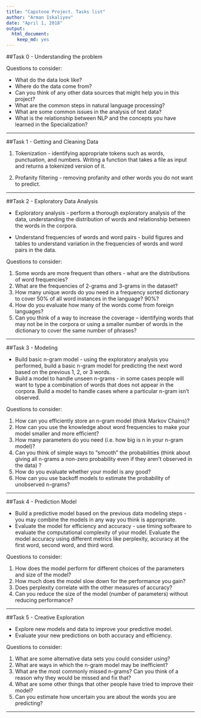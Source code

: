 ```yaml
---
title: "Capstone Project. Tasks list"
author: "Arman Iskaliyev"
date: "April 1, 2018"
output: 
  html_document: 
    keep_md: yes
---
```


##Task 0 - Understanding the problem

Questions to consider:

*  What do the data look like?
*  Where do the data come from?
*  Can you think of any other data sources that might help you in this project?
*  What are the common steps in natural language processing?
*  What are some common issues in the analysis of text data?
*  What is the relationship between NLP and the concepts you have learned in the Specialization?

-----------------------------------------

##Task 1 - Getting and Cleaning Data

1. Tokenization - identifying appropriate tokens such as words, punctuation, and numbers. Writing a function that takes a file as input and returns a tokenized version of it.

2. Profanity filtering - removing profanity and other words you do not want to predict.

-----------------------------------------------

##Task 2 - Exploratory Data Analysis

* Exploratory analysis - perform a thorough exploratory analysis of the data, understanding the distribution of words and relationship between the words in the corpora.

* Understand frequencies of words and word pairs - build figures and tables to understand variation in the frequencies of words and word pairs in the data.
     
Questions to consider:

1. Some words are more frequent than others - what are the distributions of word frequencies?
2. What are the frequencies of 2-grams and 3-grams in the dataset?
3. How many unique words do you need in a frequency sorted dictionary to cover 50% of all word instances in the language? 90%?
4. How do you evaluate how many of the words come from foreign languages?
5. Can you think of a way to increase the coverage -- identifying words that may not be in the corpora or using a smaller number of words in the dictionary to cover the same number of phrases?

--------------------------------------------

##Task 3 - Modeling

* Build basic n-gram model - using the exploratory analysis you performed, build a basic n-gram model for predicting the next word based on the previous 1, 2, or 3 words.
* Build a model to handle unseen n-grams - in some cases people will want to type a combination of words that does not appear in the corpora. Build a model to handle cases where a particular n-gram isn't observed.

Questions to consider:

1. How can you efficiently store an n-gram model (think Markov Chains)?
2. How can you use the knowledge about word frequencies to make your model smaller and more efficient?
3. How many parameters do you need (i.e. how big is n in your n-gram model)?
4. Can you think of simple ways to "smooth" the probabilities (think about giving all n-grams a non-zero probability even if they aren't observed in the data) ?
5. How do you evaluate whether your model is any good?
6. How can you use backoff models to estimate the probability of unobserved n-grams?

-----------------------------------------------

##Task 4 - Prediction Model

* Build a predictive model based on the previous data modeling steps - you may combine the models in any way you think is appropriate.
* Evaluate the model for efficiency and accuracy - use timing software to evaluate the computational complexity of your model. Evaluate the model accuracy using different metrics like perplexity, accuracy at the first word, second word, and third word.

Questions to consider:

1. How does the model perform for different choices of the parameters and size of the model?
2. How much does the model slow down for the performance you gain?
3. Does perplexity correlate with the other measures of accuracy?
4. Can you reduce the size of the model (number of parameters) without reducing performance?

----------------------------------

##Task 5 - Creative Exploration

* Explore new models and data to improve your predictive model.
* Evaluate your new predictions on both accuracy and efficiency.

Questions to consider:

1. What are some alternative data sets you could consider using?
2. What are ways in which the n-gram model may be inefficient?
3. What are the most commonly missed n-grams? Can you think of a reason why they would be missed and fix that?
4. What are some other things that other people have tried to improve their model?
5. Can you estimate how uncertain you are about the words you are predicting?

----------------------------------
